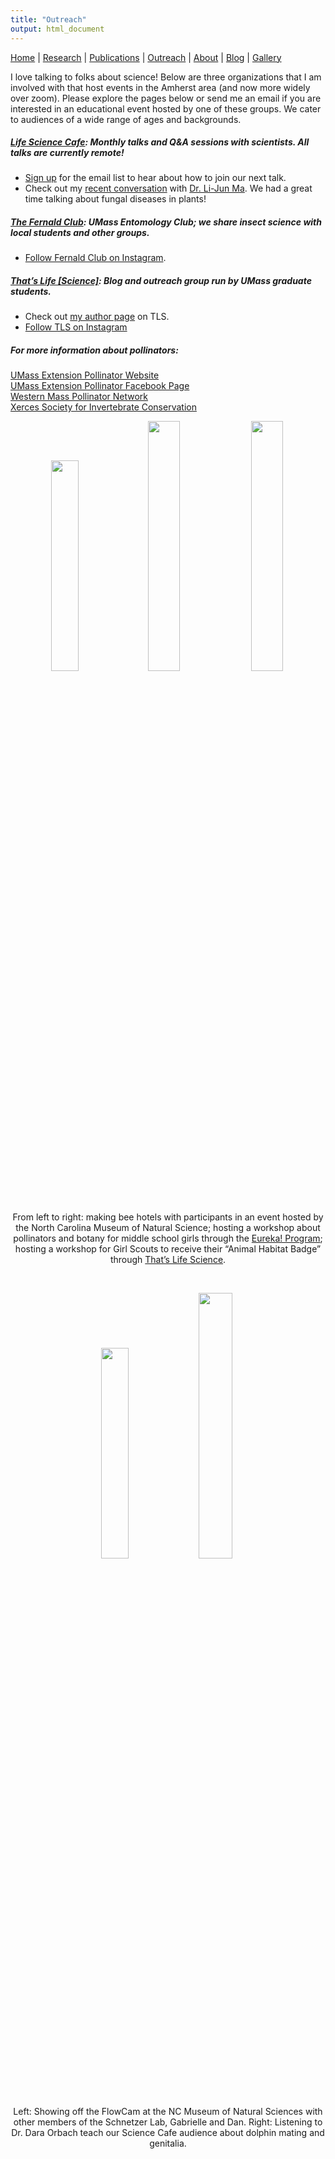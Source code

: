 ```yaml
---
title: "Outreach"
output: html_document
---
```


[Home](index.html)  |  [Research](research.html)  |  [Publications](pubs.html)  |  [Outreach](outreach.html)  |  [About](about.html) | [Blog](blog.html) | [Gallery](gallery.html)

I love talking to folks about science! Below are three organizations that I am involved with that host events in the Amherst area (and now more widely over zoom). Please explore the pages below or send me an email if you are interested in an educational event hosted by one of these groups. We cater to audiences of a wide range of ages and backgrounds. 

##### [Life Science Cafe](https://oebsciencecafe.org/): Monthly talks and Q&A sessions with scientists. All talks are currently remote! 

* [Sign up](https://us13.list-manage.com/subscribe?u=0815deaeb0f72a609b883f842&id=39d6371adf) for the email list to hear about how to join our next talk. 
* Check out my [recent conversation](https://www.youtube.com/watch?v=kYinins8H0o) with [Dr. Li-Jun Ma](https://www.biochem.umass.edu/faculty/li-jun-ma). We had a great time talking about fungal diseases in plants!

##### [The Fernald Club](https://www.fernaldclub.org/home): UMass Entomology Club; we share insect science with local students and other groups. 

* [Follow Fernald Club on Instagram](https://www.instagram.com/umassfernaldclub/).

##### [That's Life [Science]](http://thatslifesci.com/): Blog and outreach group run by UMass graduate students. 

* Check out [my author page](http://thatslifesci.com/authors/afowler/) on TLS. 
* [Follow TLS on Instagram](https://www.instagram.com/thatslifesci/) <br/>

##### For more information about pollinators:

[UMass Extension Pollinator Website](https://ag.umass.edu/resources/pollinators) <br/>
[UMass Extension Pollinator Facebook Page](https://www.facebook.com/UMassExtPollinators) <br/>
[Western Mass Pollinator Network](https://www.wmassbees.org/) <br/>
[Xerces Society for Invertebrate Conservation](https://www.xerces.org/)

<center> <img src="images/IMG_6434.JPG" width="29.4%"> <img src="images/IMG_0715.JPG" width="32%"> <img src="images/IMG_2035.JPG" width="32%"> </center>
<br/>
<center> From left to right: making bee hotels with participants in an event hosted by the North Carolina Museum of Natural Science; hosting a workshop about pollinators and botany for middle school girls through the [Eureka! Program](https://www.girlsincvalley.org/portfolio/eureka/); hosting a workshop for Girl Scouts to receive their "Animal Habitat Badge" through [That's Life Science](http://thatslifesci.com/). </center>  
<br/>

<center> <img src="images/IMG_2385.JPG" width="29.4%"> <img src="images/Dara.jpg" width="33%"> </center>

<center> Left: Showing off the FlowCam at the NC Museum of Natural Sciences with other members of the Schnetzer Lab, Gabrielle and Dan. Right: Listening to Dr. Dara Orbach teach our Science Cafe audience about dolphin mating and genitalia. 

